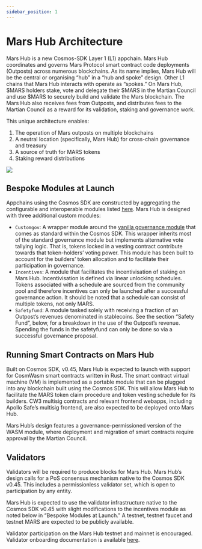 ```yaml
---
sidebar_position: 1
---
```




# Mars Hub Architecture

Mars Hub is a new Cosmos-SDK Layer 1 (L1) appchain. Mars Hub coordinates and governs Mars Protocol smart contract code deployments (Outposts) across numerous blockchains. As its name implies, Mars Hub will be the central or organising “hub” in a “hub and spoke” design. Other L1 chains that Mars Hub interacts with operate as “spokes.” 
On Mars Hub, $MARS holders stake, vote and delegate their $MARS in the Martian Council and use $MARS to securely build and validate the Mars blockchain. The Mars Hub also receives fees from Outposts, and distributes fees to the Martian Council as a reward for its validation, staking and governance work. 

This unique architecture enables:

1. The operation of Mars outposts on multiple blockchains
2. A neutral location (specifically, Mars Hub) for cross-chain governance and treasury
3. A source of truth for MARS tokens
4. Staking reward distributions

<img src={MarsHubArchitectureUrl} />

## Bespoke Modules at Launch

Appchains using the Cosmos SDK are constructed by aggregating the configurable and interoperable modules listed [here](https://docs.cosmos.network/main/modules/). Mars Hub is designed with three additional custom modules:

- `Customgov`: A wrapper module around the [vanilla governance module](https://docs.cosmos.network/main/modules/gov/) that comes as standard within the Cosmos SDK. This wrapper inherits most of the standard governance module but implements alternative vote tallying logic. That is, tokens locked in a vesting contract contribute towards that token-holders’ voting power. This module has been built to account for the builders’ token allocation and to facilitate their participation in governance.
- `Incentives`: A module that facilitates the incentivisation of staking on Mars Hub. Incentivisation is defined via linear unlocking schedules. Tokens associated with a schedule are sourced from the community pool and therefore incentives can only be launched after a successful governance action. It should be noted that a schedule can consist of multiple tokens, not only MARS.
- `Safetyfund`: A module tasked solely with receiving a fraction of an Outpost’s revenues denominated in stablecoins. See the section “Safety Fund”, below, for a breakdown in the use of the Outpost’s revenue. Spending the funds in the safetyfund can only be done so via a successful governance proposal.

## Running Smart Contracts on Mars Hub

Built on Cosmos SDK, v0.45, Mars Hub is expected to launch with support for CosmWasm smart contracts written in Rust. The smart contract virtual machine (VM) is implemented as a portable module that can be plugged into any blockchain built using the Cosmos SDK. This will allow Mars Hub to facilitate the MARS token claim procedure and token vesting schedule for its builders. CW3 multisig contracts and relevant frontend webapps, including Apollo Safe’s multisig frontend, are also expected to be deployed onto Mars Hub.

Mars Hub’s design features a governance-permissioned version of the WASM module, where deployment and migration of smart contracts require approval by the Martian Council.

## Validators

Validators will be required to produce blocks for Mars Hub. Mars Hub’s design calls for a PoS consensus mechanism native to the Cosmos SDK v0.45. This includes a permissionless validator set, which is open to participation by any entity.

Mars Hub is expected to use the validator infrastructure native to the Cosmos SDK v0.45 with slight modifications to the incentives module as noted below in “Bespoke Modules at Launch.” A testnet, testnet faucet and testnet MARS are expected to be publicly available.

Validator participation on the Mars Hub testnet and mainnet is encouraged. Validator onboarding documentation is available [here](../../validate/validators/becoming-a-validator).
